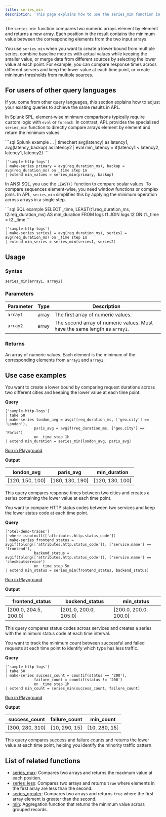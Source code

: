 ```yaml
---
title: series_min
description: 'This page explains how to use the series_min function in APL.'
---
```


The `series_min` function compares two numeric arrays element by element and returns a new array. Each position in the result contains the minimum value between the corresponding elements from the two input arrays.

You use `series_min` when you want to create a lower bound from multiple series, combine baseline metrics with actual values while keeping the smaller value, or merge data from different sources by selecting the lower value at each point. For example, you can compare response times across different servers and keep the lower value at each time point, or create minimum thresholds from multiple sources.

## For users of other query languages

If you come from other query languages, this section explains how to adjust your existing queries to achieve the same results in APL.

<AccordionGroup>
<Accordion title="Splunk SPL users">

In Splunk SPL, element-wise minimum comparisons typically require custom logic with `eval` or `foreach`. In contrast, APL provides the specialized `series_min` function to directly compare arrays element by element and return the minimum values.

<CodeGroup>
```sql Splunk example
... | timechart avg(latency) as latency1, avg(latency_backup) as latency2
| eval min_latency = if(latency1 < latency2, latency1, latency2)
```

```kusto APL equivalent
['sample-http-logs']
| make-series primary = avg(req_duration_ms), backup = avg(req_duration_ms) on _time step 1m
| extend min_values = series_min(primary, backup)
```

</CodeGroup>

</Accordion>
<Accordion title="ANSI SQL users">

In ANSI SQL, you use the `LEAST()` function to compare scalar values. To compare sequences element-wise, you need window functions or complex joins. In APL, `series_min` simplifies this by applying the minimum operation across arrays in a single step.

<CodeGroup>
```sql SQL example
SELECT _time,
       LEAST(t1.req_duration_ms, t2.req_duration_ms) AS min_duration
FROM logs t1
JOIN logs t2
  ON t1._time = t2._time
```

```kusto APL equivalent
['sample-http-logs']
| make-series series1 = avg(req_duration_ms), series2 = avg(req_duration_ms) on _time step 1m
| extend min_series = series_min(series1, series2)
```

</CodeGroup>

</Accordion>
</AccordionGroup>

## Usage

### Syntax

```kusto
series_min(array1, array2)
```

### Parameters

| Parameter | Type  | Description                                                                |
| --------- | ----- | -------------------------------------------------------------------------- |
| `array1`  | array | The first array of numeric values.                                         |
| `array2`  | array | The second array of numeric values. Must have the same length as `array1`. |

### Returns

An array of numeric values. Each element is the minimum of the corresponding elements from `array1` and `array2`.

## Use case examples

<Tabs>
<Tab title="Log analysis">

You want to create a lower bound by comparing request durations across two different cities and keeping the lower value at each time point.

**Query**

```kusto
['sample-http-logs']
| take 50
| make-series london_avg = avgif(req_duration_ms, ['geo.city'] == 'London'),
             paris_avg = avgif(req_duration_ms, ['geo.city'] == 'Paris')
             on _time step 1h
| extend min_duration = series_min(london_avg, paris_avg)
```

[Run in Playground](https://play.axiom.co/axiom-play-qf1k/query?initForm=%7B%22apl%22%3A%22%5B'sample-http-logs'%5D%20%7C%20take%2050%20%7C%20make-series%20london_avg%20%3D%20avgif(req_duration_ms%2C%20%5B'geo.city'%5D%20%3D%3D%20'London')%2C%20paris_avg%20%3D%20avgif(req_duration_ms%2C%20%5B'geo.city'%5D%20%3D%3D%20'Paris')%20on%20_time%20step%201h%20%7C%20extend%20min_duration%20%3D%20series_min(london_avg%2C%20paris_avg)%22%7D)

**Output**

| london_avg      | paris_avg       | min_duration    |
| --------------- | --------------- | --------------- |
| [120, 150, 100] | [180, 130, 190] | [120, 130, 100] |

This query compares response times between two cities and creates a series containing the lower value at each time point.

</Tab>
<Tab title="OpenTelemetry traces">

You want to compare HTTP status codes between two services and keep the lower status code at each time point.

**Query**

```kusto
['otel-demo-traces']
| where isnotnull(['attributes.http.status_code'])
| make-series frontend_status = avgif(tolong(['attributes.http.status_code']), ['service.name'] == 'frontend'),
             backend_status = avgif(tolong(['attributes.http.status_code']), ['service.name'] == 'checkoutservice')
             on _time step 5m
| extend min_status = series_min(frontend_status, backend_status)
```

[Run in Playground](https://play.axiom.co/axiom-play-qf1k/query?initForm=%7B%22apl%22%3A%22%5B'otel-demo-traces'%5D%20%7C%20where%20isnotnull(%5B'attributes.http.status_code'%5D)%20%7C%20make-series%20frontend_status%20%3D%20avgif(tolong(%5B'attributes.http.status_code'%5D)%2C%20%5B'service.name'%5D%20%3D%3D%20'frontend')%2C%20backend_status%20%3D%20avgif(tolong(%5B'attributes.http.status_code'%5D)%2C%20%5B'service.name'%5D%20%3D%3D%20'checkoutservice')%20on%20_time%20step%205m%20%7C%20extend%20min_status%20%3D%20series_min(frontend_status%2C%20backend_status)%22%7D)

**Output**

| frontend_status     | backend_status      | min_status          |
| ------------------- | ------------------- | ------------------- |
| [200.0, 204.5, 200.0] | [201.0, 200.0, 205.0] | [200.0, 200.0, 200.0] |

This query compares status codes across services and creates a series with the minimum status code at each time interval.

</Tab>
<Tab title="Security logs">

You want to track the minimum count between successful and failed requests at each time point to identify which type has less traffic.

**Query**

```kusto
['sample-http-logs']
| take 50
| make-series success_count = countif(status == '200'),
             failure_count = countif(status != '200')
             on _time step 1h
| extend min_count = series_min(success_count, failure_count)
```

[Run in Playground](https://play.axiom.co/axiom-play-qf1k/query?initForm=%7B%22apl%22%3A%22%5B'sample-http-logs'%5D%20%7C%20take%2050%20%7C%20make-series%20success_count%20%3D%20countif(status%20%3D%3D%20'200')%2C%20failure_count%20%3D%20countif(status%20!%3D%20'200')%20on%20_time%20step%201h%20%7C%20extend%20min_count%20%3D%20series_min(success_count%2C%20failure_count)%22%7D)

**Output**

| success_count  | failure_count | min_count    |
| -------------- | ------------- | ------------ |
| [300, 280, 310] | [10, 290, 15] | [10, 280, 15] |

This query compares success and failure counts and returns the lower value at each time point, helping you identify the minority traffic pattern.

</Tab>
</Tabs>

## List of related functions

- [series_max](/apl/scalar-functions/time-series/series-max): Compares two arrays and returns the maximum value at each position.
- [series_less](/apl/scalar-functions/time-series/series-less): Compares two arrays and returns `true` where elements in the first array are less than the second.
- [series_greater](/apl/scalar-functions/time-series/series-greater): Compares two arrays and returns `true` where the first array element is greater than the second.
- [min](/apl/aggregation-function/min): Aggregation function that returns the minimum value across grouped records.
